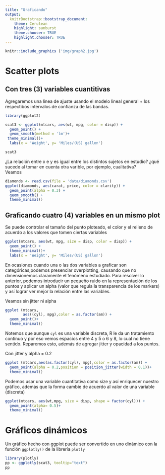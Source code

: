 ```yaml
---
title: "Graficando"
output:
  knitrBootstrap::bootstrap_document:
    theme: Cerulean
    highlight: sunburst
    theme.chooser: TRUE
    highlight.chooser: TRUE
---
```


```r
knitr::include_graphics ('img/graph2.jpg')
```

# Scatter plots
## Con tres (3) variables cuantitivas

Agregaremos una linea de ajuste usando el modelo lineal general + los respectibos intervalos de confianza de las bandas.


```r
library(ggplot2)

scat3 <- ggplot(mtcars, aes(wt, mpg, color = disp)) + 
  geom_point() + 
  geom_smooth(method = 'lm')+
 theme_minimal()+
  labs(x = 'Weight', y= 'Miles/(US) gallon')

scat3
```

¿La relación entre x e y es igual entre los distintos sujetos en estudio? ¿qué sucede al tomar en cuenta otra varible, por ejemplo, cualitativa?  
Veamos

```r
diamonds <- read.csv(file = 'data/diamonds.csv')
ggplot(diamonds, aes(carat, price, color = clarity)) +
  geom_point(alpha = 0.3) + 
  geom_smooth() +
  theme_minimal()
```

## Graficando cuatro (4) variables en un mismo plot 

Se puede  controlar el tamaño del punto ploteado, el color y el relleno de acuerdo a los valores que tomen ciertas variables  
```r
ggplot(mtcars, aes(wt, mpg, size = disp, color = disp)) + 
  geom_point() + 
  theme_minimal()+
  labs(x = 'Weight', y= 'Miles/(US) gallon')
```

En ocasiones cuando una o las dos variables a graficar son categóricas,podemos presenciar overplotting, causando que no dimensionemos claramente el fenómeno estudiado. 
Para resolver lo anterior, podemos introducir un pequeño ruido en la representación de los puntos y aplicar un alpha (valor que regula la transparencia de los markers) y así lograr ver mejor la relación entre las variables.

Veamos sin jitter ni alpha  

```r
ggplot (mtcars, 
        aes((cyl), mpg),color = as.factor(am)) + 
  geom_point()+
  theme_minimal()
```

Notemos que aunque `cyl` es una variable discreta, R le da un tratamiento continuo y por eso vemos espacios entre 4 y 5 o 6 y 8, lo cual no tiene sentido. 
Reparemos esto, además de agregar jitter y opacidad a los puntos.

Con jitter  y alpha =  0.2
```r
ggplot (mtcars,aes(as.factor(cyl), mpg),color = as.factor(am)) + 
  geom_point(alpha = 0.2,position = position_jitter(width = 0.1))+
  theme_minimal()
```


Podemos usar una variable cuantitativa como size y así enriquecer nuestro gráfico, además que la forma cambie de acuerdo al valor de una variable (discreta)

```r
ggplot(mtcars, aes(wt,mpg, size = disp, shape = factor(cyl))) +
  geom_point(alpha= 0.5)+
  theme_minimal()
```


# Gráficos dinámicos

Un gráfico hecho con ggplot puede ser convertido en uno dinámico con la función `ggplotly()` de la librería `plotly`


```r
library(plotly)
pp <- ggplotly(scat3, tooltip="text")
pp
```

